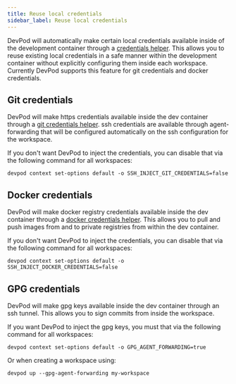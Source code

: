 ```yaml
---
title: Reuse local credentials
sidebar_label: Reuse local credentials
---
```


DevPod will automatically make certain local credentials available inside of the development container through a [credentials helper](https://git-scm.com/docs/gitcredentials).
This allows you to reuse existing local credentials in a safe manner within the development container without explicitly configuring them inside each workspace.
Currently DevPod supports this feature for git credentials and docker credentials.

## Git credentials

DevPod will make https credentials available inside the dev container through a [git credentials helper](https://git-scm.com/docs/gitcredentials). ssh credentials are available through agent-forwarding that will be configured automatically on the ssh configuration for the workspace.

If you don't want DevPod to inject the credentials, you can disable that via the following command for all workspaces:
```
devpod context set-options default -o SSH_INJECT_GIT_CREDENTIALS=false
```

## Docker credentials

DevPod will make docker registry credentials available inside the dev container through a [docker credentials helper](https://docs.docker.com/engine/reference/commandline/login/#credential-helpers). This allows you to pull and push images from and to private registries from within the dev container.

If you don't want DevPod to inject the credentials, you can disable that via the following command for all workspaces:
```
devpod context set-options default -o SSH_INJECT_DOCKER_CREDENTIALS=false
```

## GPG credentials

DevPod will make gpg keys available inside the dev container through an ssh tunnel. This allows you to sign commits from inside the workspace.

If you want DevPod to inject the gpg keys, you must that via the following command for all workspaces:
```
devpod context set-options default -o GPG_AGENT_FORWARDING=true
```

Or when creating a workspace using:

```
devpod up --gpg-agent-forwarding my-workspace
```
